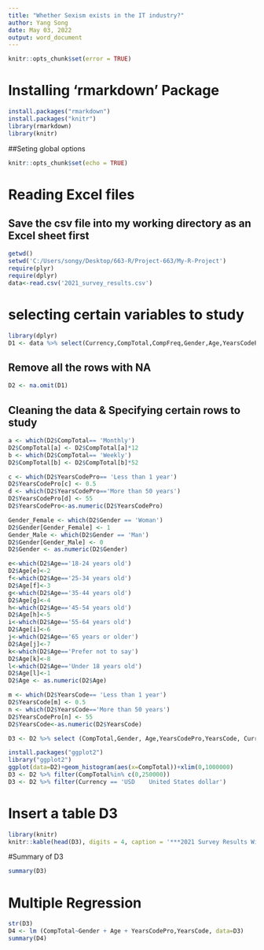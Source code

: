 ---
title: "Whether Sexism exists in the IT industry?"
author: Yang Song
date: May 03, 2022
output: word_document
---
```{r, echo=FALSE}
knitr::opts_chunk$set(error = TRUE)
```
# Installing 'rmarkdown' Package
```{r pressure, eval=FALSE}
install.packages("rmarkdown")
install.packages("knitr")
library(rmarkdown)
library(knitr)
```
##Seting global options
```{r setup, include=FALSE}
knitr::opts_chunk$set(echo = TRUE)
```
# Reading Excel files
## Save the csv file into my working directory as an Excel sheet first
```{r echo=FALSE}
getwd()
setwd('C:/Users/songy/Desktop/663-R/Project-663/My-R-Project')
require(plyr)
require(dplyr)
data<-read.csv('2021_survey_results.csv')
```
# selecting certain variables to study
```{r echo=FALSE, include=FALSE, warning=FALSE}
library(dplyr)
D1 <- data %>% select(Currency,CompTotal,CompFreq,Gender,Age,YearsCodePro,YearsCode)
```
## Remove all the rows with NA
```{r echo=TRUE}
D2 <- na.omit(D1)
```
## Cleaning the data & Specifying certain rows to study
```{r echo=TRUE}
a <- which(D2$CompTotal== 'Monthly')
D2$CompTotal[a] <- D2$CompTotal[a]*12
b <- which(D2$CompTotal== 'Weekly')
D2$CompTotal[b] <- D2$CompTotal[b]*52

c <- which(D2$YearsCodePro== 'Less than 1 year')
D2$YearsCodePro[c] <- 0.5
d <- which(D2$YearsCodePro=='More than 50 years')
D2$YearsCodePro[d] <- 55
D2$YearsCodePro<-as.numeric(D2$YearsCodePro)

Gender_Female <- which(D2$Gender == 'Woman')
D2$Gender[Gender_Female] <- 1
Gender_Male <- which(D2$Gender == 'Man')
D2$Gender[Gender_Male] <- 0
D2$Gender <- as.numeric(D2$Gender)

e<-which(D2$Age=='18-24 years old')
D2$Age[e]<-2
f<-which(D2$Age=='25-34 years old')
D2$Age[f]<-3
g<-which(D2$Age=='35-44 years old')
D2$Age[g]<-4
h<-which(D2$Age=='45-54 years old')
D2$Age[h]<-5
i<-which(D2$Age=='55-64 years old')
D2$Age[i]<-6
j<-which(D2$Age=='65 years or older')
D2$Age[j]<-7
k<-which(D2$Age=='Prefer not to say')
D2$Age[k]<-8
l<-which(D2$Age=='Under 18 years old')
D2$Age[l]<-1
D2$Age <- as.numeric(D2$Age)

m <- which(D2$YearsCode== 'Less than 1 year')
D2$YearsCode[m] <- 0.5
n <- which(D2$YearsCode=='More than 50 years')
D2$YearsCodePro[n] <- 55
D2$YearsCode<-as.numeric(D2$YearsCode)

D3 <- D2 %>% select (CompTotal,Gender, Age,YearsCodePro,YearsCode, Currency)

install.packages("ggplot2")
library("ggplot2")
ggplot(data=D2)+geom_histogram(aes(x=CompTotal))+xlim(0,1000000)
D3 <- D2 %>% filter(CompTotal%in% c(0,250000))
D3 <- D2 %>% filter(Currency == 'USD	United States dollar')
```
# Insert a table D3
```{r echo = FALSE }
library(knitr)
knitr::kable(head(D3), digits = 4, caption = '***2021 Survey Results With Studied Variables***')
```
#Summary of D3
```{r}
summary(D3)
```

# Multiple Regression
```{r echo=FALSE}
str(D3)
D4 <- lm (CompTotal~Gender + Age + YearsCodePro,YearsCode, data=D3)
summary(D4)
```